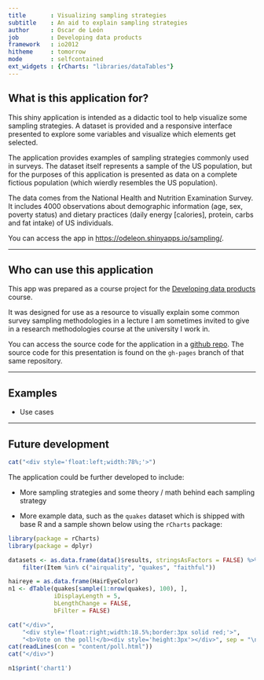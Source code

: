 ```yaml
---
title       : Visualizing sampling strategies
subtitle    : An aid to explain sampling strategies
author      : Oscar de León
job         : Developing data products
framework   : io2012
hitheme     : tomorrow 
mode        : selfcontained
ext_widgets : {rCharts: "libraries/dataTables"}
---
```


## What is this application for?

This shiny application is intended as a didactic tool to help visualize some sampling strategies. A dataset is provided and a responsive interface presented to explore some variables and visualize which elements get selected.

The application provides examples of sampling strategies commonly used in surveys. The dataset itself represents a sample of the US population, but for the purposes of this application is presented as data on a complete fictious population (which wierdly resembles the US population).

The data comes from the National Health and Nutrition Examination Survey. It includes 4000 observations about demographic information (age, sex, poverty status) and dietary practices (daily energy [calories], protein, carbs and fat intake) of US individuals.

You can access the app in [https://odeleon.shinyapps.io/sampling/](https://odeleon.shinyapps.io/sampling/).

---

## Who can use this application

This app was prepared as a course project for the [Developing data products](https://www.coursera.org/course/devdataprod) course.

It was designed for use as a resource to visually explain some common survey sampling methodologies in a lecture I am sometimes invited to give in a research methodologies course at the university I work in.

You can access the source code for the application in a [github repo](https://github.com/odeleongt/sampling_shinyapp). The source code for this presentation is found on the `gh-pages` branch of that same repository.


---

## Examples

- Use cases

---

## Future development

```r
cat("<div style='float:left;width:78%;'>")
```


<p>The application could be further developed to include:</p>

<ul>
<li><p>More sampling strategies and some theory / math behind each sampling strategy</p></li>
<li><p>More example data, such as the <code>quakes</code> dataset which is shipped with base R and a sample shown below using the <code>rCharts</code> package:</p></li>
</ul>

```r
library(package = rCharts)
library(package = dplyr)

datasets <- as.data.frame(data()$results, stringsAsFactors = FALSE) %>%
    filter(Item %in% c("airquality", "quakes", "faithful"))

haireye = as.data.frame(HairEyeColor)
n1 <- dTable(quakes[sample(1:nrow(quakes), 100), ],
             iDisplayLength = 5,
             bLengthChange = FALSE,
             bFilter = FALSE)

cat("</div>",
    "<div style='float:right;width:18.5%;border:3px solid red;'>",
    "<b>Vote on the poll!</b><div style='height:3px'></div>", sep = "\n")
cat(readLines(con = "content/poll.html"))
cat("</div>")

n1$print('chart1')
```

